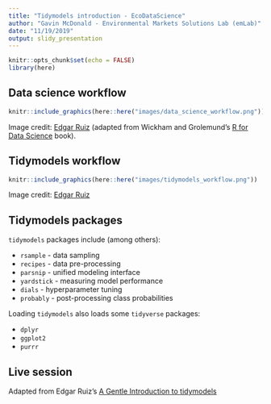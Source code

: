 ```yaml
---
title: "Tidymodels introduction - EcoDataScience"
author: "Gavin McDonald - Environmental Markets Solutions Lab (emLab)"
date: "11/19/2019"
output: slidy_presentation
---
```


```r
knitr::opts_chunk$set(echo = FALSE)
library(here)
```

## Data science workflow

```r
knitr::include_graphics(here::here("images/data_science_workflow.png"))
```

Image credit: [Edgar Ruiz](https://rviews.rstudio.com/2019/06/19/a-gentle-intro-to-tidymodels/) (adapted from Wickham and Grolemund's [R for Data Science](https://r4ds.had.co.nz/explore-intro.html) book).

## Tidymodels workflow

```r
knitr::include_graphics(here::here("images/tidymodels_workflow.png"))
```

Image credit: [Edgar Ruiz](https://rviews.rstudio.com/2019/06/19/a-gentle-intro-to-tidymodels/)

## Tidymodels packages

`tidymodels` packages include (among others):   

* `rsample` - data sampling    
* `recipes` - data pre-processing  
* `parsnip` - unified modeling interface  
* `yardstick` - measuring model performance  
* `dials` - hyperparameter tuning
* `probably` - post-processing class probabilities 

Loading `tidymodels` also loads some `tidyverse` packages:  

* `dplyr`
* `ggplot2` 
* `purrr`

## Live session

Adapted from Edgar Ruiz's [A Gentle Introduction to tidymodels](https://rviews.rstudio.com/2019/06/19/a-gentle-intro-to-tidymodels/)